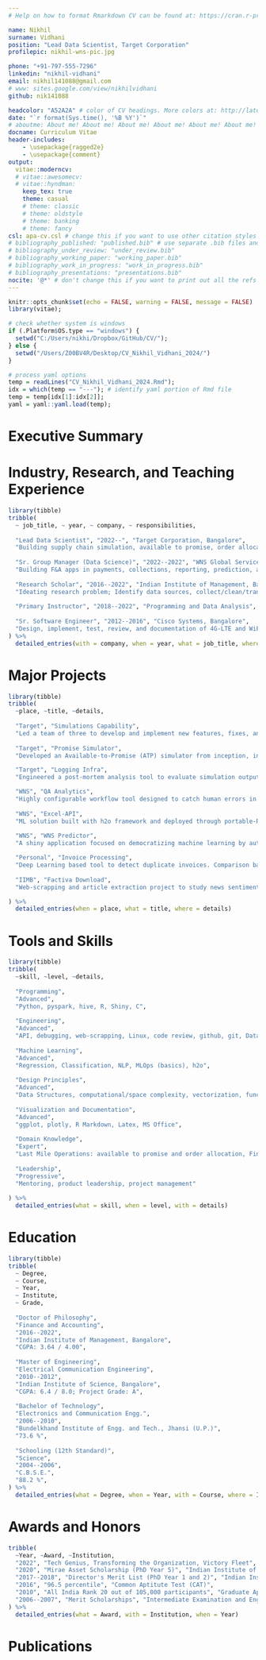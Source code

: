 ```yaml
---
# Help on how to format Rmarkdown CV can be found at: https://cran.r-project.org/web/packages/vitae/vignettes/vitae.html

name: Nikhil
surname: Vidhani
position: "Lead Data Scientist, Target Corporation"
profilepic: nikhil-wns-pic.jpg

phone: "+91-797-555-7296"
linkedin: "nikhil-vidhani"
email: nikhil141088@gmail.com
# www: sites.google.com/view/nikhilvidhani
github: nik141088

headcolor: "A52A2A" # color of CV headings. More colors at: http://latexcolor.com/
date: "`r format(Sys.time(), '%B %Y')`"
# aboutme: About me! About me! About me! About me! About me! About me! About me! About me! About me! About me! About me! About me!
docname: Curriculum Vitae
header-includes:
    - \usepackage{ragged2e}
    - \usepackage{comment}
output:
  vitae::moderncv:
  # vitae::awesomecv:
  # vitae::hyndman:
    keep_tex: true
    theme: casual
    # theme: classic
    # theme: oldstyle
    # theme: banking
    # theme: fancy
csl: apa-cv.csl # change this if you want to use other citation styles
# bibliography_published: "published.bib" # use separate .bib files and assign each of them a unique key: bibliography_*
# bibliography_under_review: "under_review.bib"
# bibliography_working_paper: "working_paper.bib"
# bibliography_work_in_progress: "work_in_progress.bib"
# bibliography_presentations: "presentations.bib"
nocite: '@*' # don't change this if you want to print out all the refs
---
```


```r
knitr::opts_chunk$set(echo = FALSE, warning = FALSE, message = FALSE)
library(vitae);

# check whether system is windows
if (.Platform$OS.type == "windows") {
  setwd("C:/Users/nikhi/Dropbox/GitHub/CV/");
} else {
  setwd("/Users/Z00BV4R/Desktop/CV_Nikhil_Vidhani_2024/")
}

# process yaml options
temp = readLines("CV_Nikhil_Vidhani_2024.Rmd");
idx = which(temp == "---"); # identify yaml portion of Rmd file
temp = temp[idx[1]:idx[2]];
yaml = yaml::yaml.load(temp);
```


\newenvironment{smallblockquote}{%
  \par%
  \medskip
  \leftskip=2em\rightskip=0em%
  \noindent\ignorespaces}{%
  \par\medskip}


\newenvironment{blockquote}{%
  \par%
  \medskip
  \leftskip=4em\rightskip=0em%
  \noindent\ignorespaces}{%
  \par\medskip}








# Executive Summary

\begingroup
\begin{blockquote}

I work as a Lead Data Scientist in the Digital Fulfillment team at Target Corporation. Our team builds digital supply chain simulation capability, which enables business teams to run what-if scenarios. I earlier worked with WNS Global Services, where I guided a team of data scientists in building data analytics apps in F\&A domain. I hold a Ph.D. in Finance and Accounting from IIM Bangalore and a masters from IISc Bangalore. I have presented my research at several international conferences. Besides, I have also trained hundreds of students and practitioners in R programming and data analysis.

\end{blockquote}
\endgroup









<!-- \newpage -->









# Industry, Research, and Teaching Experience

<!-- \nopagebreak -->
<!--     \cventry{2022--}{Lead Data Scientist}{Target Corporation, Bangalore}{ -->
<!--     Building supply chain simulation, available to promise, order allocation, big-data pipelines; -->
<!--     Leading product fixes, features, release, and code-review; -->
<!--     Demo/present our capability and resolve user queries}{}{\empty} -->
<!--     \cventry{2022--2022}{Sr. Group Manager (Data Science)}{WNS Global Services, Bangalore}{ -->
<!--     Building F\&A apps in payments, collections, reporting, prediction, and auditing; -->
<!--     Maintain codebase (github), APIs, deployment automation; -->
<!--     Conduct Knowledge-sharing Sessions}{}{\empty} -->
<!--     \cventry{2016--2022}{Research Scholar}{Indian Institute of Management, Bangalore}{ -->
<!--     Ideating research problem; -->
<!--     Identify data sources, collect/clean/transform data, model building (regression/ML/NLP); -->
<!--     Drafting research papers and presenting in conferences}{}{\href{https://github.com/nik141088/phd-thesis-rmarkdown}{click}} -->
<!--     \cventry{2018--2022}{Primary Instructor}{Programming and Data Analysis}{ -->
<!--     Took multiple short/long courses on R programming, data analysis, and LaTeX; -->
<!--     Instructor Rating: 4.7/5}{}{\href{https://github.com/nik141088/applied-R}{click}} -->
<!--     \cventry{2012--2016}{Sr. Software Engineer}{Cisco Systems, Bangalore}{ -->
<!--     Design, implement, test, review, and documentation of 4G-LTE and WiFi systems; -->
<!--     High Availability/Redundancy architecture; -->
<!--     Network security}{}{\empty} -->


```r
library(tibble)
tribble(
  ~ job_title, ~ year, ~ company, ~ responsibilities,
  
  "Lead Data Scientist", "2022--", "Target Corporation, Bangalore",
  "Building supply chain simulation, available to promise, order allocation, big-data pipelines; Leading product fixes, features, release, and code-review; Demo/present our capability and resolve user queries",
  
  "Sr. Group Manager (Data Science)", "2022--2022", "WNS Global Services, Bangalore",
  "Building F&A apps in payments, collections, reporting, prediction, and auditing; Maintain codebase (github), APIs, deloyment automation; Conduct Knowledge-sharing Sessions",
  
  "Research Scholar", "2016--2022", "Indian Institute of Management, Bangalore",
  "Ideating research problem; Identify data sources, collect/clean/transform data, model building (regression/ML/NLP); Drafting research papers and presenting in conferences. https://github.com/nik141088/phd-thesis-rmarkdown",
  
  "Primary Instructor", "2018--2022", "Programming and Data Analysis", "Took multiple short/long courses on R programming, data analysis, and LaTeX; Instructor Rating: 4.7/5. https://github.com/nik141088/applied-R",
  
  "Sr. Software Engineer", "2012--2016", "Cisco Systems, Bangalore",
  "Design, implement, test, review, and documentation of 4G-LTE and WiFi systems; High Availability/Redundancy architecture; Network security"
) %>% 
  detailed_entries(with = company, when = year, what = job_title, where = responsibilities)
```









<!-- \newpage -->









# Major Projects

```r
library(tibble)
tribble(
  ~place, ~title, ~details,
  
  "Target", "Simulations Capability",
  "Led a team of three to develop and implement new features, fixes, and releases for a simulation tool utilized by over 50 users in network planning, store operations, and demand forecasting. Facilitated user interactions for custom data inputs and configurations to analyze various supply chain scenarios and their impacts",
  
  "Target", "Promise Simulator",
  "Developed an Available-to-Promise (ATP) simulator from inception, involving deep product analysis, algorithm design, and data pipeline construction. Conducted thorough testing and validation against actuals, integrated with existing systems, and managed deployment to production",

  "Target", "Logging Infra",
  "Engineered a post-mortem analysis tool to evaluate simulation outputs, transforming sequential tasks into parallel processes to expedite log generation. Implemented detailed logging for granular scrutiny of allocation decisions",

  "WNS", "QA Analytics",
  "Highly configurable workflow tool designed to catch human errors in invoice indexing. The tool also provides a one-stop solution for outlier and anomalous transaction detection. Used by multiple auditors within WNS",
  
  "WNS", "Excel-API",
  "ML solution built with h2o framework and deployed through portable-R and plumber API. Helps controllers predict errors right from the comfort of excel. https://github.com/nik141088/plumber-R-and-python",
  
  "WNS", "WNS Predictor",
  "A shiny application focused on democratizing machine learning by automating modeling and prediction for non data-scientists",

  "Personal", "Invoice Processing",
  "Deep Learning based tool to detect duplicate invoices. Comparison based on raw bytes, image, and OCR text. https://github.com/nik141088/invoice-processing",
  
  "IIMB", "Factiva Download",
  "Web-scrapping and article extraction project to study news sentiment and accounting behavior. https://github.com/nik141088/factiva-download",

) %>% 
  detailed_entries(when = place, what = title, where = details)
```









\newpage









# Tools and Skills

```r
library(tibble)
tribble(
  ~skill, ~level, ~details,
  
  "Programming",
  "Advanced", 
  "Python, pyspark, hive, R, Shiny, C",
  
  "Engineering",
  "Advanced", 
  "API, debugging, web-scrapping, Linux, code review, github, git, Databases, AWS, CI/CD",
  
  "Machine Learning",
  "Advanced", 
  "Regression, Classification, NLP, MLOps (basics), h2o",
  
  "Design Principles",
  "Advanced", 
  "Data Structures, computational/space complexity, vectorization, functional programming, test-driven development, modular development, security",
  
  "Visualization and Documentation",
  "Advanced", 
  "ggplot, plotly, R Markdown, Latex, MS Office",
  
  "Domain Knowledge",
  "Expert", 
  "Last Mile Operations: available to promise and order allocation, Finance, Accounting, Statistics, Regression Analysis",
  
  "Leadership",
  "Progressive", 
  "Mentoring, product leadership, project management"
  
) %>% 
  detailed_entries(what = skill, when = level, with = details)
```









<!-- \newpage -->









# Education

```r
library(tibble)
tribble(
  ~ Degree,
  ~ Course,
  ~ Year,
  ~ Institute,
  ~ Grade,
  
  "Doctor of Philosophy",
  "Finance and Accounting",
  "2016--2022",
  "Indian Institute of Management, Bangalore",
  "CGPA: 3.64 / 4.00",
  
  "Master of Engineering",
  "Electrical Communication Engineering",
  "2010--2012",
  "Indian Institute of Science, Bangalore",
  "CGPA: 6.4 / 8.0; Project Grade: A",
  
  "Bachelor of Technology",
  "Electronics and Communication Engg.",
  "2006--2010",
  "Bundelkhand Institute of Engg. and Tech., Jhansi (U.P.)",
  "73.6 %",
  
  "Schooling (12th Standard)",
  "Science",
  "2004--2006",
  "C.B.S.E.",
  "88.2 %",
) %>% 
  detailed_entries(what = Degree, when = Year, with = Course, where = Institute, why = Grade)
```









<!-- \newpage -->









# Awards and Honors


```r
tribble(
  ~Year, ~Award, ~Institution,
  "2022", "Tech Genius, Transforming the Organization, Victory Fleet", "WNS Global Services",
  "2020", "Mirae Asset Scholarship (PhD Year 5)", "Indian Institute of Management",
  "2017--2018", "Director's Merit List (PhD Year 1 and 2)", "Indian Institute of Management",
  "2016", "96.5 percentile", "Common Aptitute Test (CAT)",
  "2010", "All India Rank 20 out of 105,000 participants", "Graduate Aptitude Test in Engineering (GATE)",
  "2006--2007", "Merit Scholarships", "Intermediate Examination and Engineering",
) %>% 
  detailed_entries(what = Award, with = Institution, when = Year)
```









<!-- \newpage -->









# Publications 

\begingroup
\setlength{\parindent}{-0.5in}
\setlength{\leftskip}{0.5in}

\begin{smallblockquote}
Sunny, A., Panchal, S., \textbf{Vidhani, N.}, Krishnasamy, S., Anand, S., Hegde, M., Kuri, J., \& Kumar, A. (2017).
\textbf{\textit{A generic controller for managing TCP transfers in IEEE 802.11 infrastructure WLANs}}. Journal of Network and Computer Applications, Vol 93, pp 13--26. \underline{DOI:} \url{https://doi.org/10.1016/j.jnca.2017.05.006}.\\
\end{smallblockquote}


\begin{smallblockquote}
\textbf{Vidhani, N.}, (2022). \textbf{\textit{Trading Volume and Dispersion of Signals}}. \underline{SSRN:} \url{https://papers.ssrn.com/sol3/papers.cfm?abstract_id=3682088}.\\
\textbf{Conferences:} \textit{International Conference on Derivatives and Capital Markets (ICDCM-2020), International Risk Management Conference (IRMC-2020), Southern Finance Association (SFA-2020), Conference on Asia-Pacific Financial Markets (CAFM-2020) Doctoral Consortium, World Finance and Banking Symposium (WFBS-2020), Theories and Practices of Securities and Financial Markets (SFM-2020), 12th Emerging Market Finance Conference (2020), Southwestern Finance Association (SWFA-2021), International Conference of the French Finance Association (AFFI-2021), IIM Bangalore}\\
\end{smallblockquote}


\begin{smallblockquote}
Krishnan, M., Rangan, S., \& \textbf{Vidhani, N.}, (2021). \textbf{\textit{Pricing of Earnings in the Presence of Informed Trades: A Simple GMM Approach}}. \underline{SSRN:} \url{https://papers.ssrn.com/sol3/papers.cfm?abstract_id=3560147}.\\
\textbf{Conferences:} \textit{2015 NSE-NYU Conference\textsuperscript{\#}, CAFRAL at RBI\textsuperscript{\#}, IIM-Calcutta Finance Research Workshop\textsuperscript{\#}, 3rd JAAF-India Conference\textsuperscript{\#}, IIM Bangalore\textsuperscript{\#}, IIT-Madras\textsuperscript{\#}, IIT-Kharagpur\textsuperscript{\#}, University of Washington\textsuperscript{\#}}\\
\textit{\textsuperscript{\#} presented by co-authors}\\
\end{smallblockquote}

\begin{smallblockquote}
\textbf{Vidhani, N.}, (2022). \textbf{\textit{Return Predictability using
Price-to-Earnings Ratio}}. \underline{SSRN:} \url{https://papers.ssrn.com/sol3/papers.cfm?abstract_id=3910641}.\\
\textbf{Conferences:} \textit{International Conference on Derivatives and Capital Markets (ICDCM-2021)\textsuperscript{\#}, World Finance and Banking Symposium (WFBS-2021)\textsuperscript{\#}, India Finance Conference (IFC-2021)\textsuperscript{\#}, 15th NYCU International Finance Conference (2021)\textsuperscript{\#}, Asian Management Research and Case Conference (2022)\textsuperscript{\#}}\\
\textit{\textsuperscript{\#} selected but not presented}\\
\end{smallblockquote}


\endgroup












